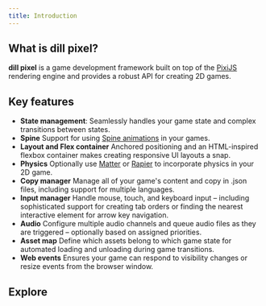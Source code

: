 ```yaml
---
title: Introduction
---
```



## What is dill pixel?

**dill pixel** is a game development framework built on top of the [PixiJS](https://pixijs.com/) rendering engine and provides a robust API for creating 2D games.

## Key features

* **State management**: Seamlessly handles your game state and complex transitions between states.
* **Spine** Support for using [Spine animations](https://esotericsoftware.com/) in your games.
* **Layout and Flex container** Anchored positioning and an HTML-inspired flexbox container makes creating responsive UI layouts a snap.
* **Physics** Optionally use [Matter](https://brm.io/matter-js/) or [Rapier](https://rapier.rs/) to incorporate physics in your 2D game.
* **Copy manager** Manage all of your game's content and copy in .json files, including support for multiple languages.
* **Input manager** Handle mouse, touch, and keyboard input – including sophisticated support for creating tab orders or finding the nearest interactive element for arrow key navigation.
* **Audio** Configure multiple audio channels and queue audio files as they are triggered – optionally based on assigned priorities.
* **Asset map** Define which assets belong to which game state for automated loading and unloading during game transitions.
* **Web events** Ensures your game can respond to visibility changes or resize events from the browser window.

## Explore

<CardGrid>
  <LinkCard title="Guides" description="Walk through our getting started guide to build your first game" href="/guides/creating-game" />
  <LinkCard title="Examples" description="Browse a range of examples showing different features of the dill pixel framework" href="https://dillpixel.io/examples" />
</CardGrid>